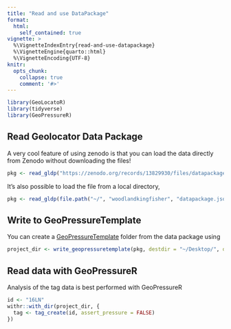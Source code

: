 ```yaml
---
title: "Read and use DataPackage"
format: 
  html:
    self_contained: true
vignette: >
  %\VignetteIndexEntry{read-and-use-datapackage}
  %\VignetteEngine{quarto::html}
  %\VignetteEncoding{UTF-8}
knitr:
  opts_chunk: 
    collapse: true
    comment: '#>'
---
```


```r
library(GeoLocatoR)
library(tidyverse)
library(GeoPressureR)
```

## Read Geolocator Data Package

A very cool feature of using zenodo is that you can load the data directly from Zenodo without downloading the files! 

```r
pkg <- read_gldp("https://zenodo.org/records/13829930/files/datapackage.json")
```

It's also possible to load the file from a local directory,

```r
pkg <- read_gldp(file.path("~/", "woodlandkingfisher", "datapackage.json"))
```

## Write to GeoPressureTemplate

You can create a [GeoPressureTemplate](https://github.com/Rafnuss/GeoPressureTemplate) folder from the data package using

```r
project_dir <- write_geopressuretemplate(pkg, destdir = "~/Desktop/", overwrite = TRUE)
```               

## Read data with GeoPressureR

Analysis of the tag data is best performed with GeoPressureR

```r
id <- "16LN"
withr::with_dir(project_dir, {
  tag <- tag_create(id, assert_pressure = FALSE)
})
````
